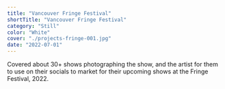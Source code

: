 ```yaml
---
title: "Vancouver Fringe Festival"
shortTitle: "Vancouver Fringe Festival"
category: "Still"
color: "White"
cover: "./projects-fringe-001.jpg"
date: "2022-07-01"
---
```


Covered about 30+ shows photographing the show, and the artist for them to use on their socials to market for their upcoming shows at the Fringe Festival, 2022.
